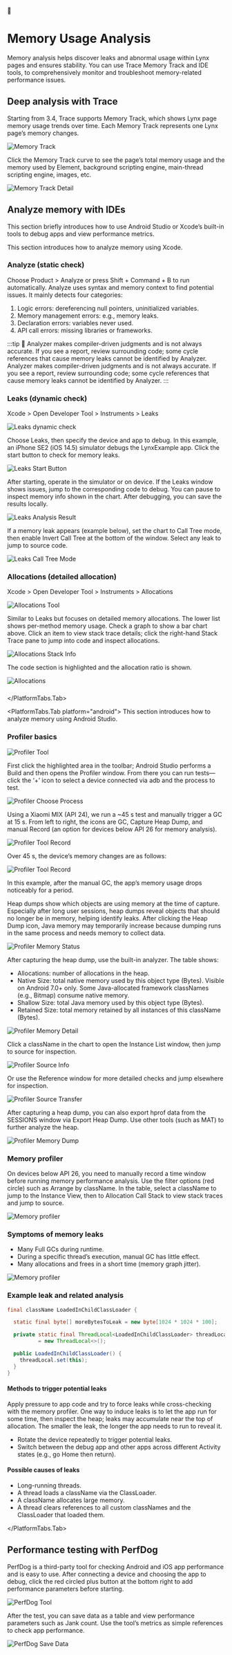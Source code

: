 <style>{`  .full_image {
    width: 750px;
    margin: 20px;
  }`}</style>


# Memory Usage Analysis

Memory analysis helps discover leaks and abnormal usage within Lynx pages and ensures stability. You can use Trace Memory Track and IDE tools, to comprehensively monitor and troubleshoot memory-related performance issues.

## Deep analysis with Trace

Starting from 3.4, Trace supports Memory Track, which shows Lynx page memory usage trends over time. Each Memory Track represents one Lynx page’s memory changes.

<img
  src="https://lf-lynx.tiktok-cdns.com/obj/lynx-artifacts-oss-sg/plugin/static/memory-track-latest.png"
  alt="Memory Track"
  className="full_image"
/>

Click the Memory Track curve to see the page’s total memory usage and the memory used by Element, background scripting engine, main-thread scripting engine, images, etc.

<img
  src="https://lf-lynx.tiktok-cdns.com/obj/lynx-artifacts-oss-sg/plugin/static/memory-track-details.png"
  alt="Memory Track Detail"
  className="full_image"
/>

## Analyze memory with IDEs

This section briefly introduces how to use Android Studio or Xcode’s built-in tools to debug apps and view performance metrics.

<PlatformTabs queryKey="platform">
<PlatformTabs.Tab platform="ios">

This section introduces how to analyze memory using Xcode.

### Analyze (static check)

Choose Product > Analyze or press Shift + Command + B to run automatically. Analyze uses syntax and memory context to find potential issues. It mainly detects four categories:

1. Logic errors: dereferencing null pointers, uninitialized variables.
2. Memory management errors: e.g., memory leaks.
3. Declaration errors: variables never used.
4. API call errors: missing libraries or frameworks.

:::tip
📌 Analyzer makes compiler-driven judgments and is not always accurate. If you see a report, review surrounding code; some cycle references that cause memory leaks cannot be identified by Analyzer. Analyzer makes compiler-driven judgments and is not always accurate. If you see a report, review surrounding code; some cycle references that cause memory leaks cannot be identified by Analyzer.
:::

### Leaks (dynamic check)

Xcode > Open Developer Tool > Instruments > Leaks

<img
  src="https://lf-lynx.tiktok-cdns.com/obj/lynx-artifacts-oss-sg/plugin/static/ide-perf-12.png"
  alt="Leaks dynamic check"
  className="full_image"
/>

Choose Leaks, then specify the device and app to debug. In this example, an iPhone SE2 (iOS 14.5) simulator debugs the LynxExample app. Click the start button to check for memory leaks.

<img
  src="https://lf-lynx.tiktok-cdns.com/obj/lynx-artifacts-oss-sg/plugin/static/ide-perf-13.png"
  alt="Leaks Start Button"
  className="full_image"
/>

After starting, operate in the simulator or on device. If the Leaks window shows issues, jump to the corresponding code to debug. You can pause to inspect memory info shown in the chart. After debugging, you can save the results locally.

<img
  src="https://lf-lynx.tiktok-cdns.com/obj/lynx-artifacts-oss-sg/plugin/static/ide-perf-14.png"
  alt="Leaks Analysis Result"
  className="full_image"
/>

If a memory leak appears (example below), set the chart to Call Tree mode, then enable Invert Call Tree at the bottom of the window. Select any leak to jump to source code.

<img
  src="https://lf-lynx.tiktok-cdns.com/obj/lynx-artifacts-oss-sg/plugin/static/ide-perf-15.png"
  alt="Leaks Call Tree Mode"
  className="full_image"
/>

### Allocations (detailed allocation)

Xcode > Open Developer Tool > Instruments > Allocations

<img
  src="https://lf-lynx.tiktok-cdns.com/obj/lynx-artifacts-oss-sg/plugin/static/ide-perf-17.png"
  alt="Allocations Tool"
  className="full_image"
/>

Similar to Leaks but focuses on detailed memory allocations. The lower list shows per-method memory usage. Check a graph to show a bar chart above. Click an item to view stack trace details; click the right-hand Stack Trace pane to jump into code and inspect allocations.

<img
  src="https://lf-lynx.tiktok-cdns.com/obj/lynx-artifacts-oss-sg/plugin/static/ide-perf-18.png"
  alt="Allocations Stack Info"
  className="full_image"
/>

The code section is highlighted and the allocation ratio is shown.

<img
  src="https://lf-lynx.tiktok-cdns.com/obj/lynx-artifacts-oss-sg/plugin/static/ide-perf-19.png"
  alt="Allocations"
  className="full_image"
/>

###

</PlatformTabs.Tab>

<PlatformTabs.Tab platform="android">
This section introduces how to analyze memory using Android Studio.

### Profiler basics

<img
  src="https://lf-lynx.tiktok-cdns.com/obj/lynx-artifacts-oss-sg/plugin/static/ide-perf-1.png"
  alt="Profiler Tool"
  className="full_image"
/>

First click the highlighted area in the toolbar; Android Studio performs a Build and then opens the Profiler window. From there you can run tests—click the ‘+’ icon to select a device connected via adb and the process to test.

<img
  src="https://lf-lynx.tiktok-cdns.com/obj/lynx-artifacts-oss-sg/plugin/static/ide-perf-2.png"
  alt="Profiler Choose Process"
  className="full_image"
/>

Using a Xiaomi MIX (API 24), we run a ~45 s test and manually trigger a GC at 15 s. From left to right, the icons are GC, Capture Heap Dump, and manual Record (an option for devices below API 26 for memory analysis).

<img
  src="https://lf-lynx.tiktok-cdns.com/obj/lynx-artifacts-oss-sg/plugin/static/ide-perf-3.png"
  alt="Profiler Tool Record"
  className="full_image"
/>

Over 45 s, the device’s memory changes are as follows:

<img
  src="https://lf-lynx.tiktok-cdns.com/obj/lynx-artifacts-oss-sg/plugin/static/ide-perf-4.png"
  alt="Profiler Tool Record"
  className="full_image"
/>

In this example, after the manual GC, the app’s memory usage drops noticeably for a period.

Heap dumps show which objects are using memory at the time of capture. Especially after long user sessions, heap dumps reveal objects that should no longer be in memory, helping identify leaks. After clicking the Heap Dump icon, Java memory may temporarily increase because dumping runs in the same process and needs memory to collect data.

<img
  src="https://lf-lynx.tiktok-cdns.com/obj/lynx-artifacts-oss-sg/plugin/static/ide-perf-5.png"
  alt="Profiler Memory Status"
  className="full_image"
/>

After capturing the heap dump, use the built-in analyzer. The table shows:

- Allocations: number of allocations in the heap.
- Native Size: total native memory used by this object type (Bytes). Visible on Android 7.0+ only. Some Java-allocated framework classNames (e.g., Bitmap) consume native memory.
- Shallow Size: total Java memory used by this object type (Bytes).
- Retained Size: total memory retained by all instances of this className (Bytes).

<img
  src="https://lf-lynx.tiktok-cdns.com/obj/lynx-artifacts-oss-sg/plugin/static/ide-perf-6.png"
  alt="Profiler Memory Detail"
  className="full_image"
/>

Click a className in the chart to open the Instance List window, then jump to source for inspection.

<img
  src="https://lf-lynx.tiktok-cdns.com/obj/lynx-artifacts-oss-sg/plugin/static/ide-perf-7.png"
  alt="Profiler Source Info"
  className="full_image"
/>

Or use the Reference window for more detailed checks and jump elsewhere for inspection.

<img
  src="https://lf-lynx.tiktok-cdns.com/obj/lynx-artifacts-oss-sg/plugin/static/ide-perf-8.png"
  alt="Profiler Source Transfer"
  className="full_image"
/>

After capturing a heap dump, you can also export hprof data from the SESSIONS window via Export Heap Dump. Use other tools (such as MAT) to further analyze the heap.

<img
  src="https://lf-lynx.tiktok-cdns.com/obj/lynx-artifacts-oss-sg/plugin/static/ide-perf-9.png"
  alt="Profiler Memory Dump"
  className="full_image"
/>

### Memory profiler

On devices below API 26, you need to manually record a time window before running memory performance analysis. Use the filter options (red circle) such as Arrange by className. In the table, select a className to jump to the Instance View, then to Allocation Call Stack to view stack traces and jump to source.

<img
  src="https://lf-lynx.tiktok-cdns.com/obj/lynx-artifacts-oss-sg/plugin/static/ide-perf-10.png"
  alt="Memory profiler"
  className="full_image"
/>

### Symptoms of memory leaks

- Many Full GCs during runtime.
- During a specific thread’s execution, manual GC has little effect.
- Many allocations and frees in a short time (memory graph jitter).

<img
  src="https://lf-lynx.tiktok-cdns.com/obj/lynx-artifacts-oss-sg/plugin/static/ide-perf-11.png"
  alt="Memory profiler"
  className="full_image"
/>

### Example leak and related analysis

```java
final className LoadedInChildClassLoader {

  static final byte[] moreBytesToLeak = new byte[1024 * 1024 * 100];

  private static final ThreadLocal<LoadedInChildClassLoader> threadLocal
          = new ThreadLocal<>();

  public LoadedInChildClassLoader() {
    threadLocal.set(this);
  }
}
```

#### Methods to trigger potential leaks

Apply pressure to app code and try to force leaks while cross-checking with the memory profiler. One way to induce leaks is to let the app run for some time, then inspect the heap; leaks may accumulate near the top of allocation. The smaller the leak, the longer the app needs to run to reveal it.

- Rotate the device repeatedly to trigger potential leaks.
- Switch between the debug app and other apps across different Activity states (e.g., go Home then return).

#### Possible causes of leaks

- Long-running threads.
- A thread loads a className via the ClassLoader.
- A className allocates large memory.
- A thread clears references to all custom classNames and the ClassLoader that loaded them.

</PlatformTabs.Tab>

</PlatformTabs>

## Performance testing with PerfDog

PerfDog is a third-party tool for checking Android and iOS app performance and is easy to use. After connecting a device and choosing the app to debug, click the red circled plus button at the bottom right to add performance parameters before starting.

<img
  src="https://lf-lynx.tiktok-cdns.com/obj/lynx-artifacts-oss-sg/plugin/static/ide-perf-20.png"
  alt="PerfDog Tool"
  className="full_image"
/>

After the test, you can save data as a table and view performance parameters such as Jank count. Use the tool’s metrics as simple references to check app performance.

<img
  src="https://lf-lynx.tiktok-cdns.com/obj/lynx-artifacts-oss-sg/plugin/static/ide-perf-21.png"
  alt="PerfDog Save Data"
  className="full_image"
/>
